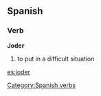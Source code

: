 ==Spanish==
===Verb===
[[Category:Spanish verbs]]
'''Joder'''
# to put in a difficult situation

[[es:joder]]